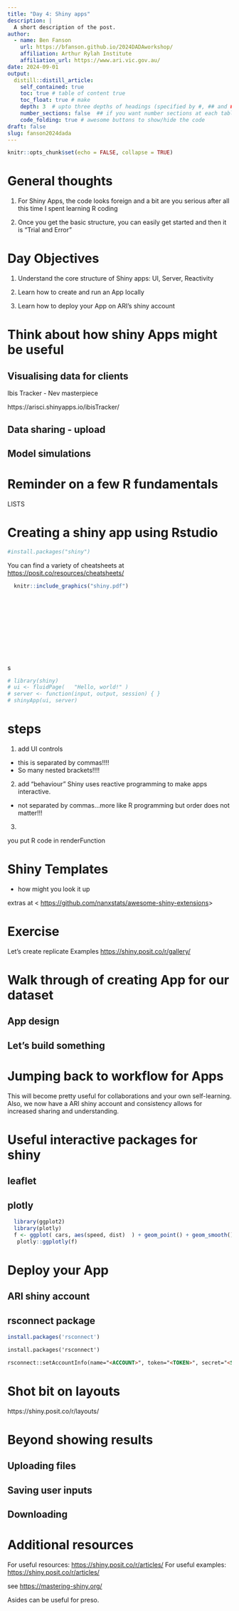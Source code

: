 ```yaml
---
title: "Day 4: Shiny apps"
description: |
  A short description of the post.
author:
  - name: Ben Fanson
    url: https://bfanson.github.io/2024DADAworkshop/
    affiliation: Arthur Rylah Institute
    affiliation_url: https://www.ari.vic.gov.au/
date: 2024-09-01
output:
  distill::distill_article:
    self_contained: true
    toc: true # table of content true
    toc_float: true # make 
    depth: 3  # upto three depths of headings (specified by #, ## and ###)
    number_sections: false  ## if you want number sections at each table header
    code_folding: true # awesome buttons to show/hide the code
draft: false
slug: fanson2024dada
---
```


```r
knitr::opts_chunk$set(echo = FALSE, collapse = TRUE)
```

# General thoughts

1)  For Shiny Apps, the code looks foreign and a bit are you serious after all this time I spent learning R coding

2)  Once you get the basic structure, you can easily get started and then it is "Trial and Error"

# Day Objectives

1)  Understand the core structure of Shiny apps: UI, Server, Reactivity

2)  Learn how to create and run an App locally

3)  Learn how to deploy your App on ARI's shiny account


# Think about how shiny Apps might be useful

## Visualising data for clients 

Ibis Tracker - Nev masterpiece

https://arisci.shinyapps.io/ibisTracker/

## Data sharing - upload 



## Model simulations


# Reminder on a few R fundamentals

LISTS

# Creating a shiny app using Rstudio

```r
#install.packages("shiny")

```

You can find a variety of cheatsheets at <https://posit.co/resources/cheatsheets/>

```r
  knitr::include_graphics("shiny.pdf")
```

<br>
<br>
<br>
<br>
<br>
<br>
<br>
<br>
<br>
s


```r
# library(shiny) 
# ui <- fluidPage(   "Hello, world!" ) 
# server <- function(input, output, session) { } 
# shinyApp(ui, server)
```

# steps

1)  add UI controls

- this is separated by commas!!!!
- So many nested brackets!!!!

2)  add "behaviour" Shiny uses reactive programming to make apps interactive.

- not separated by commas...more like R programming but order does not matter!!!

3)  

you put R code in renderFunction

# Shiny Templates

-   how might you look it up

extras at \< <https://github.com/nanxstats/awesome-shiny-extensions>\>

# Exercise

Let's create replicate Examples <https://shiny.posit.co/r/gallery/>

# Walk through of creating App for our dataset

## App design

## Let's build something


# Jumping back to workflow for Apps


This will become pretty useful for collaborations and your own self-learning. Also, we now have a ARI shiny account and consistency allows for increased sharing and understanding.


# Useful interactive packages for shiny

## leaflet

## plotly

```r
  library(ggplot2)
  library(plotly)
  f <- ggplot( cars, aes(speed, dist)  ) + geom_point() + geom_smooth()
   plotly::ggplotly(f)

```


# Deploy your App

## ARI shiny account

## rsconnect package

```r
install.packages('rsconnect')
```

``` markdown
install.packages('rsconnect')
```

``` markdown
rsconnect::setAccountInfo(name="<ACCOUNT>", token="<TOKEN>", secret="<SECRET>")
```

# Shot bit on layouts

https://shiny.posit.co/r/layouts/

# Beyond showing results

## Uploading files

## Saving user inputs

## Downloading

# Additional resources

For useful resources: <https://shiny.posit.co/r/articles/> For useful examples: <https://shiny.posit.co/r/articles/>

see <https://mastering-shiny.org/>

<aside>Asides can be useful for preso.</aside>
